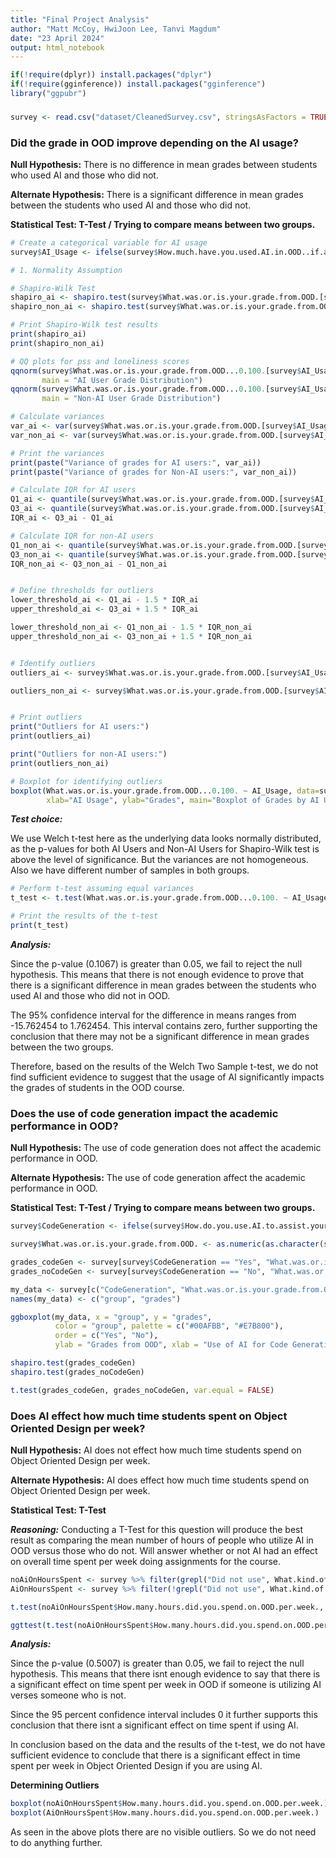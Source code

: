 ```yaml
---
title: "Final Project Analysis"
author: "Matt McCoy, HwiJoon Lee, Tanvi Magdum"
date: "23 April 2024"
output: html_notebook
---
```


```r
if(!require(dplyr)) install.packages("dplyr")
if(!require(gginference)) install.packages("gginference")
library("ggpubr")
```

### 

```r
survey <- read.csv("dataset/CleanedSurvey.csv", stringsAsFactors = TRUE)
```

### Did the grade in OOD improve depending on the AI usage?

**Null Hypothesis:** There is no difference in mean grades between students who used AI and those who did not.

**Alternate Hypothesis:** There is a significant difference in mean grades between the students who used AI and those who did not.

**Statistical Test: T-Test / Trying to compare means between two groups.**

```r
# Create a categorical variable for AI usage
survey$AI_Usage <- ifelse(survey$How.much.have.you.used.AI.in.OOD..if.at.all. > 0, "AI User", "Non-AI User")

# 1. Normality Assumption

# Shapiro-Wilk Test
shapiro_ai <- shapiro.test(survey$What.was.or.is.your.grade.from.OOD.[survey$AI_Usage == "AI User"])
shapiro_non_ai <- shapiro.test(survey$What.was.or.is.your.grade.from.OOD.[survey$AI_Usage == "Non-AI User"])

# Print Shapiro-Wilk test results
print(shapiro_ai)
print(shapiro_non_ai)

# QQ plots for pss and loneliness scores
qqnorm(survey$What.was.or.is.your.grade.from.OOD...0.100.[survey$AI_Usage == "AI User"],
       main = "AI User Grade Distribution")
qqnorm(survey$What.was.or.is.your.grade.from.OOD...0.100.[survey$AI_Usage == "Non-AI User"],
       main = "Non-AI User Grade Distribution")
```

```r
# Calculate variances
var_ai <- var(survey$What.was.or.is.your.grade.from.OOD.[survey$AI_Usage == "AI User"])
var_non_ai <- var(survey$What.was.or.is.your.grade.from.OOD.[survey$AI_Usage == "Non-AI User"])

# Print the variances
print(paste("Variance of grades for AI users:", var_ai))
print(paste("Variance of grades for Non-AI users:", var_non_ai))

# Calculate IQR for AI users
Q1_ai <- quantile(survey$What.was.or.is.your.grade.from.OOD.[survey$AI_Usage == "AI User"], 0.25)
Q3_ai <- quantile(survey$What.was.or.is.your.grade.from.OOD.[survey$AI_Usage == "AI User"], 0.75)
IQR_ai <- Q3_ai - Q1_ai

# Calculate IQR for non-AI users
Q1_non_ai <- quantile(survey$What.was.or.is.your.grade.from.OOD.[survey$AI_Usage == "Non-AI User"], 0.25)
Q3_non_ai <- quantile(survey$What.was.or.is.your.grade.from.OOD.[survey$AI_Usage == "Non-AI User"], 0.75)
IQR_non_ai <- Q3_non_ai - Q1_non_ai


# Define thresholds for outliers
lower_threshold_ai <- Q1_ai - 1.5 * IQR_ai
upper_threshold_ai <- Q3_ai + 1.5 * IQR_ai

lower_threshold_non_ai <- Q1_non_ai - 1.5 * IQR_non_ai
upper_threshold_non_ai <- Q3_non_ai + 1.5 * IQR_non_ai


# Identify outliers
outliers_ai <- survey$What.was.or.is.your.grade.from.OOD.[survey$AI_Usage == "ai_user" & (survey$What.was.or.is.your.grade.from.OOD. < lower_threshold_ai | survey$What.was.or.is.your.grade.from.OOD. > upper_threshold_ai)]

outliers_non_ai <- survey$What.was.or.is.your.grade.from.OOD.[survey$AI_Usage == "non_ai_user" & (survey$What.was.or.is.your.grade.from.OOD. < lower_threshold_non_ai | survey$What.was.or.is.your.grade.from.OOD. > upper_threshold_non_ai)]


# Print outliers
print("Outliers for AI users:")
print(outliers_ai)

print("Outliers for non-AI users:")
print(outliers_non_ai)

# Boxplot for identifying outliers
boxplot(What.was.or.is.your.grade.from.OOD...0.100. ~ AI_Usage, data=survey, 
        xlab="AI Usage", ylab="Grades", main="Boxplot of Grades by AI Usage")
```
***Test choice:***

We use Welch t-test here as the underlying data looks normally distributed, as the p-values for both AI Users and Non-AI Users for Shapiro-Wilk test is above the level of significance. But the variances are not homogeneous. Also we have different number of samples in both groups.

```r
# Perform t-test assuming equal variances
t_test <- t.test(What.was.or.is.your.grade.from.OOD...0.100. ~ AI_Usage, data = survey)

# Print the results of the t-test
print(t_test)
```
***Analysis:***

Since the p-value (0.1067) is greater than 0.05, we fail to reject the null hypothesis. This means that there is not enough evidence to prove that there is a significant difference in mean grades between the students who used AI and those who did not in OOD.

The 95% confidence interval for the difference in means ranges from -15.762454 to 1.762454. This interval contains zero, further supporting the conclusion that there may not be a significant difference in mean grades between the two groups.

Therefore, based on the results of the Welch Two Sample t-test, we do not find sufficient evidence to suggest that the usage of AI significantly impacts the grades of students in the OOD course.





### Does the use of code generation impact the academic performance in OOD?

**Null Hypothesis:** The use of code generation does not affect the academic performance in OOD.

**Alternate Hypothesis:** The use of code generation affect the academic performance in OOD.

**Statistical Test: T-Test / Trying to compare means between two groups.**

```r
survey$CodeGeneration <- ifelse(survey$How.do.you.use.AI.to.assist.your.work.if.you.use.them. == "Code Generation", "Yes", "No")

survey$What.was.or.is.your.grade.from.OOD. <- as.numeric(as.character(survey$What.was.or.is.your.grade.from.OOD.))

grades_codeGen <- survey[survey$CodeGeneration == "Yes", "What.was.or.is.your.grade.from.OOD."]
grades_noCodeGen <- survey[survey$CodeGeneration == "No", "What.was.or.is.your.grade.from.OOD."]

my_data <- survey[c("CodeGeneration", "What.was.or.is.your.grade.from.OOD.")]
names(my_data) <- c("group", "grades")

ggboxplot(my_data, x = "group", y = "grades",
          color = "group", palette = c("#00AFBB", "#E7B800"),
          order = c("Yes", "No"),
          ylab = "Grades from OOD", xlab = "Use of AI for Code Generation")

shapiro.test(grades_codeGen)
shapiro.test(grades_noCodeGen)

```

```r
t.test(grades_codeGen, grades_noCodeGen, var.equal = FALSE)

```

### Does AI effect how much time students spent on Object Oriented Design per week?

**Null Hypothesis:** AI does not effect how much time students spend on Object Oriented Design per week.

**Alternate Hypothesis:** AI does effect how much time students spend on Object Oriented Design per week.

**Statistical Test: T-Test**

***Reasoning:*** Conducting a T-Test for this question will produce the best result as comparing the mean number of hours of people who utilize AI in OOD versus those who do not. Will answer whether or not AI had an effect on overall time spent per week doing assignments for the course.

```r
noAiOnHoursSpent <- survey %>% filter(grepl("Did not use", What.kind.of.AI.Model.did.you.use.))
AiOnHoursSpent <- survey %>% filter(!grepl("Did not use", What.kind.of.AI.Model.did.you.use.))

t.test(noAiOnHoursSpent$How.many.hours.did.you.spend.on.OOD.per.week., AiOnHoursSpent$How.many.hours.did.you.spend.on.OOD.per.week.)

ggttest(t.test(noAiOnHoursSpent$How.many.hours.did.you.spend.on.OOD.per.week., AiOnHoursSpent$How.many.hours.did.you.spend.on.OOD.per.week.))
```

***Analysis:***

Since the p-value (0.5007) is greater than 0.05, we fail to reject the null hypothesis. This means that there isnt enough evidence to say that there is a significant effect on time spent per week in OOD if someone is utilizing AI verses someone who is not.

Since the 95 percent confidence interval includes 0 it further supports this conclusion that there isnt a significant effect on time spent if using AI.

In conclusion based on the data and the results of the t-test, we do not have sufficient evidence to conclude that there is a significant effect in time spent per week in Object Oriented Design if you are using AI.

**Determining Outliers**

```r
boxplot(noAiOnHoursSpent$How.many.hours.did.you.spend.on.OOD.per.week.)
boxplot(AiOnHoursSpent$How.many.hours.did.you.spend.on.OOD.per.week.)
```

As seen in the above plots there are no visible outliers. So we do not need to do anything further.
